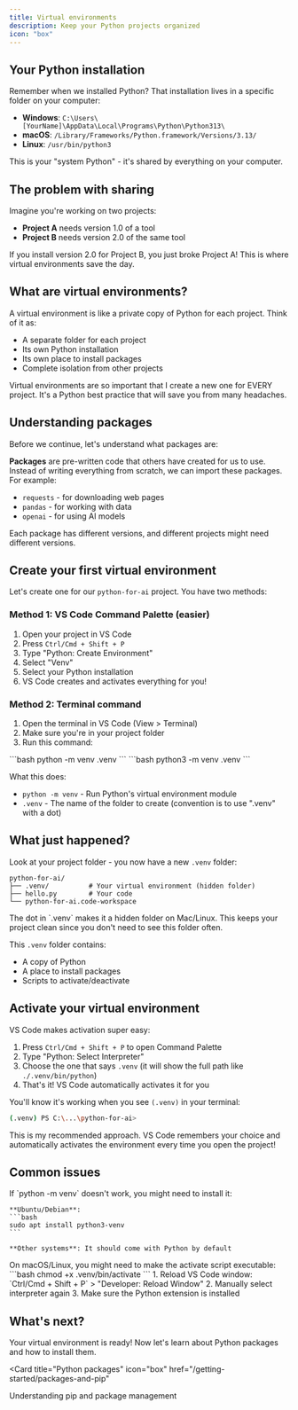 ```yaml
---
title: Virtual environments
description: Keep your Python projects organized
icon: "box"
---
```


## Your Python installation

Remember when we installed Python? That installation lives in a specific folder on your computer:
- **Windows**: `C:\Users\[YourName]\AppData\Local\Programs\Python\Python313\`
- **macOS**: `/Library/Frameworks/Python.framework/Versions/3.13/`
- **Linux**: `/usr/bin/python3`

This is your "system Python" - it's shared by everything on your computer.

## The problem with sharing

Imagine you're working on two projects:
- **Project A** needs version 1.0 of a tool
- **Project B** needs version 2.0 of the same tool

If you install version 2.0 for Project B, you just broke Project A! This is where virtual environments save the day.

## What are virtual environments?

A virtual environment is like a private copy of Python for each project. Think of it as:
- A separate folder for each project
- Its own Python installation
- Its own place to install packages
- Complete isolation from other projects

<Note>
  Virtual environments are so important that I create a new one for EVERY project. It's a Python best practice that will save you from many headaches.
</Note>

## Understanding packages

Before we continue, let's understand what packages are:

**Packages** are pre-written code that others have created for us to use. Instead of writing everything from scratch, we can import these packages. For example:
- `requests` - for downloading web pages
- `pandas` - for working with data
- `openai` - for using AI models

Each package has different versions, and different projects might need different versions.

## Create your first virtual environment

Let's create one for our `python-for-ai` project. You have two methods:

### Method 1: VS Code Command Palette (easier)

1. Open your project in VS Code
2. Press `Ctrl/Cmd + Shift + P`
3. Type "Python: Create Environment"
4. Select "Venv"
5. Select your Python installation
6. VS Code creates and activates everything for you!

### Method 2: Terminal command

1. Open the terminal in VS Code (View > Terminal)
2. Make sure you're in your project folder
3. Run this command:

<Tabs>
  <Tab title="Windows">
    ```bash
    python -m venv .venv
    ```
  </Tab>
  <Tab title="macOS/Linux">
    ```bash
    python3 -m venv .venv
    ```
  </Tab>
</Tabs>

What this does:
- `python -m venv` - Run Python's virtual environment module
- `.venv` - The name of the folder to create (convention is to use ".venv" with a dot)

## What just happened?

Look at your project folder - you now have a new `.venv` folder:

```
python-for-ai/
├── .venv/          # Your virtual environment (hidden folder)
├── hello.py        # Your code
└── python-for-ai.code-workspace
```

<Note>
  The dot in `.venv` makes it a hidden folder on Mac/Linux. This keeps your project clean since you don't need to see this folder often.
</Note>

This `.venv` folder contains:
- A copy of Python
- A place to install packages
- Scripts to activate/deactivate

## Activate your virtual environment

VS Code makes activation super easy:

1. Press `Ctrl/Cmd + Shift + P` to open Command Palette
2. Type "Python: Select Interpreter"
3. Choose the one that says `.venv` (it will show the full path like `./.venv/bin/python`)
4. That's it! VS Code automatically activates it for you

You'll know it's working when you see `(.venv)` in your terminal:
```bash
(.venv) PS C:\...\python-for-ai>
```

<Tip>
  This is my recommended approach. VS Code remembers your choice and automatically activates the environment every time you open the project!
</Tip>

## Common issues

<AccordionGroup>
  <Accordion title="Command not found" icon="circle-exclamation">
    If `python -m venv` doesn't work, you might need to install it:
    
    **Ubuntu/Debian**:
    ```bash
    sudo apt install python3-venv
    ```
    
    **Other systems**: It should come with Python by default
  </Accordion>
  
  <Accordion title="Permission denied" icon="lock">
    On macOS/Linux, you might need to make the activate script executable:
    ```bash
    chmod +x .venv/bin/activate
    ```
  </Accordion>
  
  <Accordion title="VS Code not recognizing venv" icon="code">
    1. Reload VS Code window: `Ctrl/Cmd + Shift + P` > "Developer: Reload Window"
    2. Manually select interpreter again
    3. Make sure the Python extension is installed
  </Accordion>
</AccordionGroup>

## What's next?

Your virtual environment is ready! Now let's learn about Python packages and how to install them.

<Card
  title="Python packages"
  icon="box"
  href="/getting-started/packages-and-pip"
>
  Understanding pip and package management
</Card>